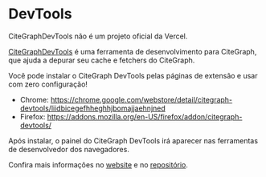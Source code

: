 
# DevTools

<Callout>
  CiteGraphDevTools não é um projeto oficial da Vercel.
</Callout>

[CiteGraphDevTools](https://citegraph-devtools.vercel.app/) é uma ferramenta de desenvolvimento para CiteGraph, que ajuda a depurar seu cache e fetchers do CiteGraph.

Você pode instalar o CiteGraph DevTools pelas páginas de extensão e usar com zero configuração!

- Chrome: https://chrome.google.com/webstore/detail/citegraph-devtools/liidbicegefhheghhjbomajjaehnjned
- Firefox: https://addons.mozilla.org/en-US/firefox/addon/citegraph-devtools/

Após instalar, o painel do CiteGraph DevTools irá aparecer nas ferramentas de desenvolvedor dos navegadores.

Confira mais informações no [website](https://citegraph-devtools.vercel.app/) e no [repositório](https://github.com/koba04/citegraph-devtools).
